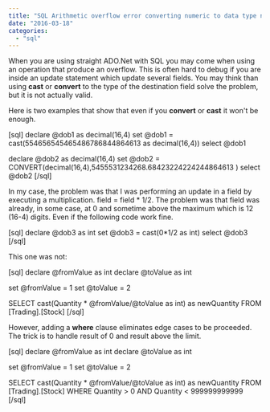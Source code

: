 ```yaml
---
title: "SQL Arithmetic overflow error converting numeric to data type numeric"
date: "2016-03-18"
categories: 
  - "sql"
---
```


When you are using straight ADO.Net with SQL you may come when using an operation that produce an overflow. This is often hard to debug if you are inside an update statement which update several fields. You may think than using **cast** or **convert** to the type of the destination field solve the problem, but it is not actually valid.

Here is two examples that show that even if you **convert** or **cast** it won't be enough.

\[sql\] declare @dob1 as decimal(16,4) set @dob1 = cast(554656545465486786844864613 as decimal(16,4)) select @dob1

declare @dob2 as decimal(16,4) set @dob2 = CONVERT(decimal(16,4),5455531234268.68423224224244864613 ) select @dob2 \[/sql\]

In my case, the problem was that I was performing an update in a field by executing a multiplication. field = field \* 1/2. The problem was that field was already, in some case, at 0 and sometime above the maximum which is 12 (16-4) digits. Even if the following code work fine.

\[sql\] declare @dob3 as int set @dob3 = cast(0\*1/2 as int) select @dob3 \[/sql\]

This one was not:

\[sql\] declare @fromValue as int declare @toValue as int

set @fromValue = 1 set @toValue = 2

SELECT cast(Quantity \* @fromValue/@toValue as int) as newQuantity FROM \[Trading\].\[Stock\] \[/sql\]

However, adding a **where** clause eliminates edge cases to be proceeded. The trick is to handle result of 0 and result above the limit.

\[sql\] declare @fromValue as int declare @toValue as int

set @fromValue = 1 set @toValue = 2

SELECT cast(Quantity \* @fromValue/@toValue as int) as newQuantity FROM \[Trading\].\[Stock\] WHERE Quantity > 0 AND Quantity < 999999999999 \[/sql\]
